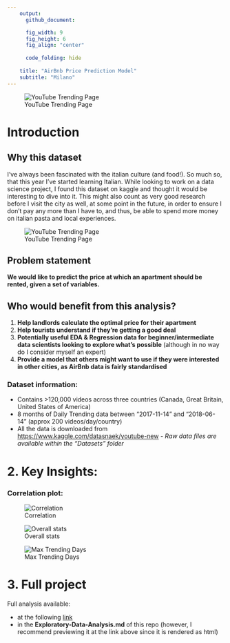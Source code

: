 ```yaml
---
    output:
      github_document:

      fig_width: 9
      fig_height: 6
      fig_align: "center"
    
      code_folding: hide
      
    title: "AirBnb Price Prediction Model"
    subtitle: "Milano"
---
```



![YouTube Trending Page](_support files/airbnb.png)


# Introduction


## Why this dataset


I've always been fascinated with the italian culture (and food!). So much so, that this year I've started learning Italian. While looking to work on a data science project, I found this dataset on kaggle and thought it would be interesting to dive into it. This might also count as very good research before I visit the city as well, at some point in the future, in order to ensure I don't pay any more than I have to, and thus, be able to spend more money on italian pasta and local experiences.


![YouTube Trending Page](_support files/milano.jpg)


## Problem statement


**We would like to predict the price at which an apartment should be rented, given a set of variables.**


## Who would benefit from this analysis?


1. **Help landlords calculate the optimal price for their apartment**
2. **Help tourists understand if they're getting a good deal**
3. **Potentially useful EDA & Regression data for beginner/intermediate data scientists looking to explore what's possible** (although in no way do I consider myself an expert)
4. **Provide a model that others might want to use if they were interested in other cities, as AirBnb data is fairly standardised**


### Dataset information:
* Contains >120,000 videos across three countries (Canada, Great Britain, United States of America)
* 8 months of Daily Trending data between "2017-11-14" and "2018-06-14" (approx 200 videos/day/country)
* All the data is downloaded from <https://www.kaggle.com/datasnaek/youtube-new> - *Raw data files are available within the "Datasets" folder*


# 2. Key Insights:


### Correlation plot:
![Correlation](figures/unnamed-chunk-39-1.png)

![Overall stats](figures/unnamed-chunk-9-1.png)

![Max Trending Days](figures/unnamed-chunk-7-1.png)

# 3. Full project
Full analysis available:

* at the following [link](http://htmlpreview.github.io/?https://github.com/peterhontaru/AirBnb-Milano-Price-Prediction/blob/master/AirBnb-Milan.html)
* in the **Exploratory-Data-Analysis.md** of this repo (however, I recommend previewing it at the link above since it is rendered as html)

